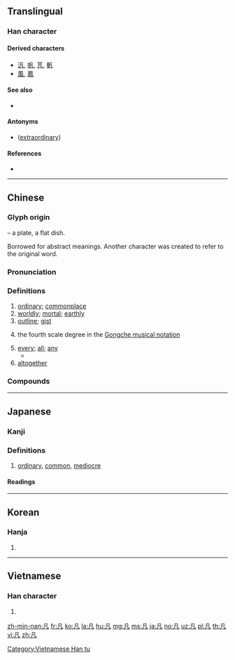 {{character info/new}}
{{also|几|凢}}
==Translingual==
{{stroke order}}

===Han character===
{{Han char|rn=16|rad=几|as=01|sn=3|four=77210|canj=HNI|ids=⿵几丶}}

====Derived characters====
<!-- Broken up by type of derivation – other part outside or inside (and merged) -->
* [[汎]], [[帆]], [[芃]], [[軓]]
* [[風]], [[鳳]]

====See also====
* {{l|mul|𠔼}} <!-- graphically similar -->

====Antonyms====
* {{sense|ordinary}} {{l|mul|偉}} ([[extraordinary]])

====References====
* {{Han ref|kx=0134.020|dkj=01739|dj=0299.100|hdz=10276.030|uh=51E1|ud=20961|bh=A45A|bd=42074}}

----

==Chinese==
{{zh-forms}}

===Glyph origin===
{{Han etyl}}
{{liushu|p}} – a plate, a flat dish.

Borrowed for abstract meanings. Another character {{och-l|盤}} was created to refer to the original word.

===Pronunciation===
{{zh-pron
|m=fán
|c=faan4
|h=pfs=fàm
|md=huàng
|mn=hoān
|w=3ve
|mc=y
|oc=y
|ma=y
|cat=a,det,adv
}}

===Definitions===
{{zh-hanzi}}

# [[ordinary]]; [[commonplace]]
# [[worldly]]; [[mortal]]; [[earthly]]
# [[outline]]; [[gist]]
# {{lb|zh|music}} the fourth scale degree in the [[w:Gongche_notation|Gongche musical notation]]
# [[every]]; [[all]]; [[any]]
#* {{zh-x|凡 被 造 的，沒有 一樣 不是 借着{zhe} 他 造 的。|Without him was not '''any''' thing made that was made.}}
# [[altogether]]

===Compounds===
{{zh-der|凡知|不平凡|凡材|凡火|凡士林|凡俗|思凡|凡爾賽宮|凡是|不同凡響|凡語|凡作|凡品|凡庸|器宇不凡|凡夫俗子|凡心|凡夫|大凡|凡間|凡目|凡人|凡愚|得意非凡|凡才|一表非凡|凡眼|平凡|下凡|伊凡諾夫|入聖超凡|不知凡幾|凡事|丰標不凡|凡胎濁骨|凡胎俗骨|凡童|凡夫肉眼|塵凡|但凡|凡百|凡立司|不凡|單調平凡|凡近|凡骨|凡爾賽|凡爾|凡民|凡例|凡桃俗李|濁骨凡胎|眼肉胎凡|楚楚不凡|發凡舉例|發凡|濁質凡姿|超凡出世|自命不凡|革凡成聖|自負不凡|舉例發凡|臨凡|素門凡流|超凡入聖|肉眼凡夫|肉眼凡胎|舉止不凡|超凡|革凡登聖|非凡氣魄|非凡|諸凡順遂|降凡|舉凡|骨格不凡|身手不凡|身價非凡}}

----

==Japanese==

===Kanji===
{{ja-kanji|grade=c|rs=几01}}

===Definitions===
{{zh-hanzi}}

# [[ordinary]], [[common]], [[mediocre]]

====Readings====
{{ja-readings
|goon=[[ぼん]] (bon)
|kanon=[[はん]] (han)
|kun={{non-joyo-reading}} [[おお]] (ō), {{non-joyo-reading}} [[おおよそ]] (ōyoso), {{non-joyo-reading}} [[およそ]] (oyoso), {{non-joyo-reading}} [[おおよそ]] ([[凡そ]], ōyoso), {{non-joyo-reading}} [[およそ]] ([[凡そ]], oyoso), {{non-joyo-reading}} [[すべて]] ([[凡て]], subete), {{qualifier|rare}} {{non-joyo-reading}} [[なみ]] (nami)
}}

----

==Korean==

===Hanja===
{{ko-hanja|hangeul=범|eumhun=무릇}}

# {{defn|lang=ko|sort=几01}}

----

==Vietnamese==

===Han character===
{{vi-readings|rs=几01|hanviet=phàm}}

# {{defn|lang=vi|sort=几01}}

[[Category:Vietnamese Han tu]]

[[zh-min-nan:凡]]
[[fr:凡]]
[[ko:凡]]
[[la:凡]]
[[hu:凡]]
[[mg:凡]]
[[ms:凡]]
[[ja:凡]]
[[no:凡]]
[[uz:凡]]
[[pl:凡]]
[[th:凡]]
[[vi:凡]]
[[zh:凡]]